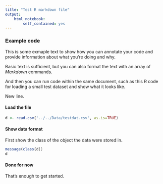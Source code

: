 ```yaml
---
title: "Test R markdown file"
output: 
    html_notebook:
        self_contained: yes
---
```


### Example code
This is some exmaple text to show how you can annotate your code and provide information about what you're doing and why.  

Basic text is sufficient, but you can also format the text with an array of _Markdown_ commands.  

And then you can run code within the same document, such as this R code for loading a small test dataset and show what it looks like.  

New line.

#### Load the file
```r
d <- read.csv('../../Data/testdat.csv', as.is=TRUE)
```

#### Show data format
First show the class of the object the data were stored in.
```r
message(class(d))
d
```

#### Done for now
That's enough to get started.
